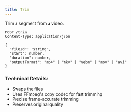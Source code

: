```yaml
---
title: Trim
---
```


Trim a segment from a video.

```http
POST /trim
Content-Type: application/json

{
  "fileId": "string",
  "start": number,
  "duration": number,
  "outputFormat": "mp4" | "mkv" | "webm" | "mov" | "avi"
}
```

### Technical Details:
- Swaps the files
- Uses FFmpeg's copy codec for fast trimming
- Precise frame-accurate trimming
- Preserves original quality
